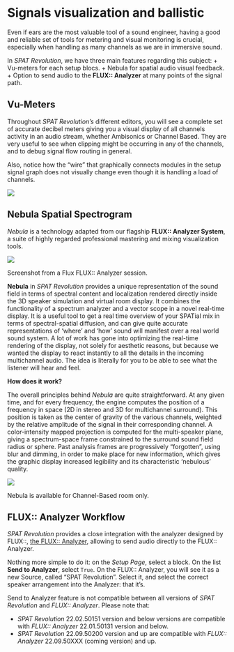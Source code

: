 # Signals visualization and ballistic

<!--TODO : Add pictures -->

Even if ears are the most valuable tool of a sound engineer, having a good and reliable set of tools for metering and visual monitoring is crucial, especially when handling as many channels as we are in immersive sound.

In _SPAT Revolution_, we have three main features regarding this subject:
+ Vu-meters for each setup blocs.
+ Nebula for spatial audio visual feedback.
+ Option to send audio to the **FLUX:: Analyzer** at many points of the signal path.

## Vu-Meters

Throughout _SPAT Revolution’s_ different editors, you will see a complete set of accurate decibel meters giving you a visual display of all channels activity in an audio stream, whether Ambisonics or Channel Based. 
They are very useful to see when clipping might be occurring in any of the channels, and to debug signal flow routing in general.

Also, notice how the “wire” that graphically connects modules in the setup signal graph does not visually change even though it is handling a load of channels.


![](https://media.githubusercontent.com/media/FLUX-SE/doc_images/main/SpatR/Setup/InspectorVU.png)

<!-- TODO: update the image (bad visualization in september release) -->

## Nebula Spatial Spectrogram {#sec-nebula}

_Nebula_ is a technology adapted from our flagship **FLUX:: Analyzer System**, a suite of highly regarded professional mastering and mixing visualization tools.


![](https://media.githubusercontent.com/media/FLUX-SE/doc_images/main/Analyzer/Layout/FilmMixingC.png)

:::{.callout-note}
Screenshot from a Flux FLUX:: Analyzer session.
:::

**Nebula** in _SPAT Revolution_ provides a unique representation of the sound field in terms of spectral content and localization rendered directly inside the 3D speaker simulation and virtual room display. It combines the functionality of a spectrum analyzer and a vector scope in a novel real-time display. It is a useful tool to get a real time overview of your SPATial mix in terms of spectral-spatial diffusion, and can give quite accurate representations of 'where' and 'how' sound will manifest over a real world sound system. A lot of work has gone into optimizing the real-time rendering of the display, not solely for aesthetic reasons, but because we wanted the display to react instantly to all the details in the incoming multichannel audio. The idea is literally for you to be able to see what the listener will hear and feel.

**How does it work?**

The overall principles behind _Nebula_ are quite straightforward. At any given time, and for every frequency, the engine computes the position of a frequency in space (2D in stereo and 3D for multichannel surround). This position is taken as the center of gravity of the various channels, weighted by the relative amplitude of the signal in their corresponding channel. A color-intensity mapped projection is computed for the multi-speaker plane, giving a spectrum-space frame constrained to the surround sound field radius or sphere. Past analysis frames are progressively “forgotten”, using blur and dimming, in order to make place for new information, which gives the graphic display increased legibility and its characteristic 'nebulous' quality.

![](https://media.githubusercontent.com/media/FLUX-SE/doc_images/main/SpatR/Room/3DViewNebula.png)


:::{.callout-note}
Nebula is available for Channel-Based room only.
:::

## FLUX:: Analyzer Workflow

_SPAT Revolution_ provides a close integration with the analyzer designed by FLUX::, [the FLUX:: Analyzer](https://www.flux.audio/project/flux-analyzer/), allowing to send audio directly to the FLUX:: Analyzer.


Nothing more simple to do it: on the *Setup Page*, select a block. On the list **Send to Analyzer**, select ```True```.
On the FLUX:: Analyzer, you will see it as a new Source, called "SPAT Revolution". Select it, and select the correct speaker arrangement into the Analyzer: that it's.

:::{.callout-note}
Send to Analyzer feature is not compatible between all versions of _SPAT Revolution_ and _FLUX:: Analyzer_. Please note that:

- _SPAT Revolution_ 22.02.50151 version and below versions are compatible with _FLUX:: Analyzer_ 22.01.50131 version and below.
- _SPAT Revolution_ 22.09.50200 version and up are compatible with _FLUX:: Analyzer_ 22.09.50XXX (coming version) and up.
:::